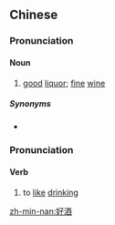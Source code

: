 ==Chinese==
{{zh-forms}}

===Pronunciation===
{{zh-pron
|m=hǎojiǔ
|h=pfs=hau-chiú/hó-chiú
|cat=n
}}

====Noun====
{{zh-noun}}

# [[good]] [[liquor]]; [[fine]] [[wine]]

=====Synonyms=====
* {{zh-l|美酒}}

===Pronunciation===
{{zh-pron
|m=hàojiǔ
|h=pfs=hau-chiú/hó-chiú
|cat=v
}}

====Verb====
{{zh-verb}}

# {{lb|zh|literary}} to [[like]] [[drinking]] {{gloss|alcohol}}

[[zh-min-nan:好酒]]